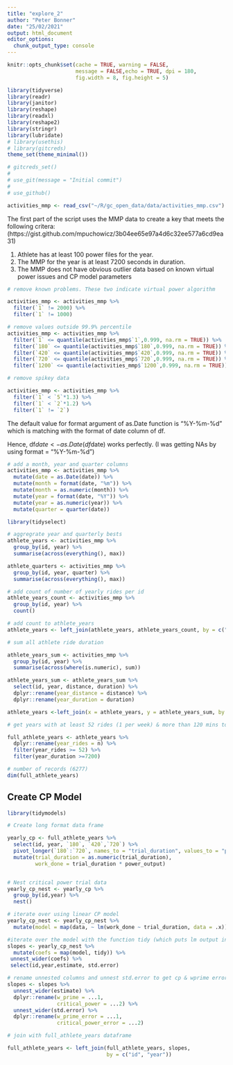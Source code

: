 ```yaml
---
title: "explore_2"
author: "Peter Bonner"
date: "25/02/2021"
output: html_document
editor_options: 
  chunk_output_type: console
---
```


```r
knitr::opts_chunk$set(cache = TRUE, warning = FALSE,
                      message = FALSE,echo = TRUE, dpi = 180,
                      fig.width = 8, fig.height = 5)


```

```r
library(tidyverse)
library(readr)
library(janitor)
library(reshape)
library(readxl)
library(reshape2)
library(stringr)
library(lubridate)
# library(usethis)
# library(gitcreds)
theme_set(theme_minimal())

```

```r

# gitcreds_set()
# 
# use_git(message = "Initial commit")
# 
# use_github()
```




```r
activities_mmp <- read_csv("~/R/gc_open_data/data/activities_mmp.csv")
```

The first part of the script uses the MMP data to create a key that meets the following critera:(https://gist.github.com/mpuchowicz/3b04ee65e97a4d6c32ee577a6cd9ea31)

1. Athlete has at least 100 power files for the year.
2. The MMP for the year is at least 7200 seconds in duration.
3. The MMP does not have obvious outlier data based on known virtual power issues and CP model parameters

```r
# remove known problems. These two indicate virtual power algorithm

activities_mmp <- activities_mmp %>%
  filter(`1` != 2000) %>%
  filter(`1` != 1000)

# remove values outside 99.9% percentile
activities_mmp <- activities_mmp %>%
  filter(`1` <= quantile(activities_mmp$`1`,0.999, na.rm = TRUE)) %>%
  filter(`180` <= quantile(activities_mmp$`180`,0.999, na.rm = TRUE)) %>%
  filter(`420` <= quantile(activities_mmp$`420`,0.999, na.rm = TRUE)) %>%
  filter(`720` <= quantile(activities_mmp$`720`,0.999, na.rm = TRUE)) %>%
  filter(`1200` <= quantile(activities_mmp$`1200`,0.999, na.rm = TRUE)) 

# remove spikey data

activities_mmp <- activities_mmp %>%
  filter(`1` < `5`*1.3) %>%
  filter(`1` < `2`*1.2) %>%
  filter(`1` != `2`)

```

The default value for format argument of as.Date function is "%Y-%m-%d" which is matching with the format of date column of df.

Hence, df$date <- as.Date(df$date) works perfectly. (I was getting NAs by using format = "%Y-%m-%d")

```r
# add a month, year and quarter columns
activities_mmp <- activities_mmp %>%
  mutate(date = as.Date(date)) %>%
  mutate(month = format(date, "%m")) %>%
  mutate(month = as.numeric(month)) %>%
  mutate(year = format(date, "%Y")) %>%
  mutate(year = as.numeric(year)) %>%
  mutate(quarter = quarter(date))

```

```r

library(tidyselect)

# aggregrate year and quarterly bests
athlete_years <- activities_mmp %>%
  group_by(id, year) %>%
  summarise(across(everything(), max))

athlete_quarters <- activities_mmp %>%
  group_by(id, year, quarter) %>%
  summarise(across(everything(), max))

# add count of number of yearly rides per id
athlete_years_count <- activities_mmp %>%
  group_by(id, year) %>%
  count()

# add count to athlete_years
athlete_years <- left_join(athlete_years, athlete_years_count, by = c("id", "year"))

# sum all athlete ride duration

athlete_years_sum <- activities_mmp %>%
  group_by(id, year) %>%
  summarise(across(where(is.numeric), sum))

athlete_years_sum <- athlete_years_sum %>%
  select(id, year, distance, duration) %>%
  dplyr::rename(year_distance = distance) %>%
  dplyr::rename(year_duration = duration)

athlete_years <-left_join(x = athlete_years, y = athlete_years_sum, by = c("id", "year"))


```

```r
# get years with at least 52 rides (1 per week) & more than 120 mins total duration 

full_athlete_years <- athlete_years %>%
  dplyr::rename(year_rides = n) %>%
  filter(year_rides >= 52) %>%
  filter(year_duration >=7200)

# number of records (6277)
dim(full_athlete_years)

```

## Create CP Model

```r
library(tidymodels)

# Create long format data frame 

yearly_cp <- full_athlete_years %>%
  select(id, year, `180`, `420`,`720`) %>%
  pivot_longer(`180`:`720`, names_to = "trial_duration", values_to = "power_output") %>%
  mutate(trial_duration = as.numeric(trial_duration),
         work_done = trial_duration * power_output)


# Nest critical power trial data 
yearly_cp_nest <- yearly_cp %>%
  group_by(id,year) %>%
  nest()

# iterate over using linear CP model
yearly_cp_nest <- yearly_cp_nest %>%
  mutate(model = map(data, ~ lm(work_done ~ trial_duration, data = .x)))

#iterate over the model with the function tidy (which puts lm output into tidy format) & unnest coeffs to extract cp & wprime into separate columns
slopes <- yearly_cp_nest %>%
  mutate(coefs = map(model, tidy)) %>%   
 unnest_wider(coefs) %>%
 select(id,year,estimate, std.error)

# rename unnested columns and unnest std.error to get cp & wprime error
slopes <- slopes %>%
  unnest_wider(estimate) %>%
  dplyr::rename(w_prime = ...1,
                critical_power = ...2) %>%
  unnest_wider(std.error) %>%
  dplyr::rename(w_prime_error = ...1,
                critical_power_error = ...2)

# join with full_athlete_years dataframe

full_athlete_years <- left_join(full_athlete_years, slopes,
                                by = c("id", "year"))

```



